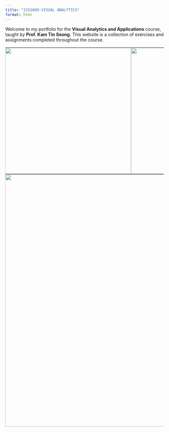 ```yaml
---
title: "ISSS608-VISUAL ANALYTICS"
format: html
---
```


Welcome to my portfolio for the **Visual Analytics and Applications** course, taught by **Prof. Kam Tin Seong**. This website is a collection of exercises and assignments completed throughout the course.

<div style="margin-bottom: 0;">

  <table style="width: 100%; text-align: center; border-spacing: 0; margin-bottom: 0;">
    <tr>
      <td style="padding: 0;">
        <img src="https://media3.giphy.com/media/v1.Y2lkPTc5MGI3NjExcm5iejhqazk2b3FjMDJhbWc2MzkxMXVhcjF2N2FyeXg3dGtmbTJlYyZlcD12MV9pbnRlcm5hbF9naWZfYnlfaWQmY3Q9Zw/UEGwYCVTBFa9tJEf66/giphy.gif" width="400">
      </td>
      <td style="padding: 0;">
        <img src="https://media2.giphy.com/media/v1.Y2lkPTc5MGI3NjExZ2FoZGNkMGsxd3p4aHI1d3FpZnhmeDZreWV2cGhzcmgxeWlsM3J3bCZlcD12MV9pbnRlcm5hbF9naWZfYnlfaWQmY3Q9Zw/MT5UUV1d4CXE2A37Dg/giphy.gif" width="400">
      </td>
    </tr>
  </table>

</div>

<p align="center" style="margin-top: 0;">
  <img src="images/Visual analytics.png" width="800">
</p>